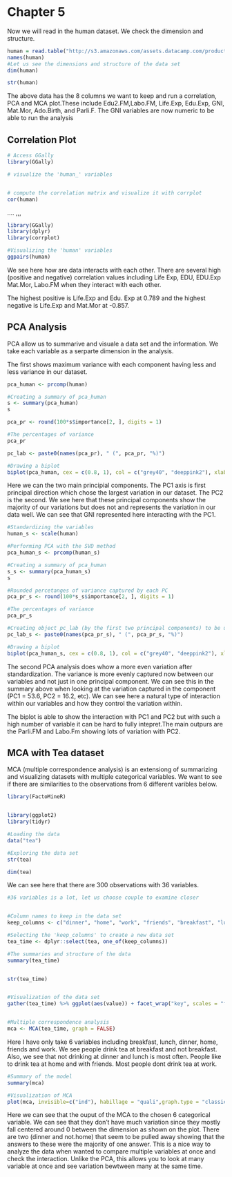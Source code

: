 # Chapter 5

Now we will read in the human dataset. We check the dimension and structure. 

```r
human = read.table("http://s3.amazonaws.com/assets.datacamp.com/production/course_2218/datasets/human2.txt", sep=",", header=TRUE)
names(human)
#Let us see the dimensions and structure of the data set
dim(human)
```


```r
str(human)
```
The above data has the 8 columns we want to keep and run a correlation, PCA and MCA plot.These include Edu2.FM,Labo.FM, Life.Exp, Edu.Exp, GNI, Mat.Mor, Ado.Birth, and Parli.F. The GNI variables are now numeric to be able to run the analysis



## Correlation Plot

```r



# Access GGally
library(GGally)

# visualize the 'human_' variables


# compute the correlation matrix and visualize it with corrplot
cor(human)

```


....
,,,
```r
library(GGally)
library(dplyr)
library(corrplot)

#Visualizing the 'human' variables
ggpairs(human)
```
We see here how are data interacts with each other. There are several high (positive and negative) correlation values including Life Exp, EDU, EDU.Exp  Mat.Mor, Labo.FM when they interact with each other.
 
 
The highest positive is Life.Exp and Edu. Exp at 0.789 and the highest negative is Life.Exp and Mat.Mor at -0.857. 



## PCA Analysis

PCA allow us to summarive and visuale a data set and the information. We take each variable as a serparte dimension in the analysis. 

The first shows maximum variance with each component having less and less variance in our dataset. 

```r
pca_human <- prcomp(human)

#Creating a summary of pca_human
s <- summary(pca_human)
s
```



```r
pca_pr <- round(100*s$importance[2, ], digits = 1)

#The percentages of variance
pca_pr
```




```r
pc_lab <- paste0(names(pca_pr), " (", pca_pr, "%)")

#Drawing a biplot
biplot(pca_human, cex = c(0.8, 1), col = c("grey40", "deeppink2"), xlab = pc_lab[1], ylab = pc_lab[2])
```
Here we can the two main principial components. The PC1 axis is first principal direction which chose the largest variation in our dataset. The PC2 is the second. 
We see here that these principal components show the majority of our variations but does not and represents the variation in our data well. We can see that GNI represented here interacting with the PC1. 


```r
#Standardizing the variables
human_s <- scale(human)

#Performing PCA with the SVD method
pca_human_s <- prcomp(human_s)

#Creating a summary of pca_human
s_s <- summary(pca_human_s)
s
```




```r
#Rounded percetanges of variance captured by each PC
pca_pr_s <- round(100*s_s$importance[2, ], digits = 1)

#The percentages of variance
pca_pr_s
```



```r
#Creating object pc_lab (by the first two principal components) to be used as axis labels
pc_lab_s <- paste0(names(pca_pr_s), " (", pca_pr_s, "%)")

#Drawing a biplot
biplot(pca_human_s, cex = c(0.8, 1), col = c("grey40", "deeppink2"), xlab = pc_lab_s[1], ylab = pc_lab_s[2])
```
The second PCA analysis does whow a more even variation after standardization. The variance is more evenly captured now between our variables and not just in one principal component. We can see this in the summary above when looking at the variation captured in the component (PC1 = 53.6, PC2 = 16.2, etc). We can see here a natural type of interaction within our variables and how they control the variation within.  

The biplot is able to show the interaction with PC1 and PC2 but with such a high number of variable it can be hard to fully intepret.The main outpurs are the Parli.FM and Labo.Fm showing lots of variation with PC2. 


## MCA with Tea dataset

MCA (multiple correspondence analysis) is an extensiong of summarizing and visualizing datasets with multiple categorical variables. We want to see if there are similarities to the observations from 6 different varibles below. 

```r
library(FactoMineR)


library(ggplot2)
library(tidyr)

#Loading the data
data("tea")

#Exploring the data set
str(tea) 

dim(tea)
```

We can see here that there are 300 observations with 36 variables. 


```r
#36 variables is a lot, let us choose couple to examine closer 


#Column names to keep in the data set
keep_columns <- c("dinner", "home", "work", "friends", "breakfast", "lunch")

#Selecting the 'keep_columns' to create a new data set
tea_time <- dplyr::select(tea, one_of(keep_columns))

#The summaries and structure of the data
summary(tea_time)


str(tea_time)


#Visualization of the data set
gather(tea_time) %>% ggplot(aes(value)) + facet_wrap("key", scales = "free") + geom_bar() + theme(axis.text.x = element_text(angle = 45, hjust = 1, size = 8))


#Multiple correspondence analysis
mca <- MCA(tea_time, graph = FALSE)

```
Here I have only take 6 variables including breakfast, lunch, dinner, home, friends and work. We see people drink tea at breakfast and not breakfast. Also, we see that not drinking at dinner and lunch is most often. People like to drink tea at home and with friends. Most people dont drink tea at work. 


```r

#Summary of the model
summary(mca)


```
```r

#Visualization of MCA
plot(mca, invisible=c("ind"), habillage = "quali",graph.type = "classic")
```


Here we can see that the ouput of the MCA to the chosen 6 categorical variable. We can see that they don't have much variation since they mostly fall centered around 0 between the dimension as shown on the plot. There are two (dinner and not.home) that seem to be pulled away showing that the answers to these were the majority of one answer. This is a nice way to analyze the data when wanted to compare multiple variables at once and check the interaction. Unlike the PCA, this allows you to look at many variable at once and see variation bewtween many at the same time. 
